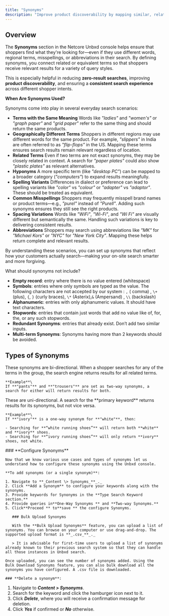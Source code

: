 ```yaml
---
title: "Synonyms"
description: "Improve product discoverability by mapping similar, related, or alternate search terms using synonyms feature."
---
```


## Overview

The **Synonyms** section in the Netcore Unbxd console helps ensure that shoppers find what they're looking for—even if they use different words, regional terms, misspellings, or abbreviations in their search. By defining synonyms, you connect related or equivalent terms so that shoppers receive relevant results for a variety of query styles.

This is especially helpful in reducing **zero-result searches**, improving **product discoverability**, and ensuring a **consistent search experience** across different shopper intents.

**When Are Synonyms Used?**

Synonyms come into play in several everyday search scenarios:

- **Terms with the Same Meaning**
  Words like _"ladies"_ and _"women's"_ or _"graph paper"_ and _"grid paper"_ refer to the same thing and should return the same products.
- **Geographically Different Terms**
  Shoppers in different regions may use different words for the same product. For example, _"slippers"_ in India are often referred to as _"flip-flops"_ in the US. Mapping these terms ensures search results remain relevant regardless of location.
- **Related Terms**
  Even if two terms are not exact synonyms, they may be closely related in context. A search for _"paper plates"_ could also show _"plastic plates"_ as relevant alternatives.
- **Hyponyms**
  A more specific term (like _"desktop PC"_) can be mapped to a broader category (_"computers"_) to expand results meaningfully.
- **Spelling Variants**
  Differences in dialect or preference can lead to spelling variants like _"color"_ vs _"colour"_ or _"adapter"_ vs _"adaptor"_. These should be treated as equivalent.
- **Common Misspellings**
  Shoppers may frequently misspell brand names or product terms—e.g., _"purel"_ instead of _"Purell"_. Adding such synonyms ensures they still see the right products.
- **Spacing Variations**
  Words like _"WiFi"_, _"Wi-Fi"_, and _"Wi Fi"_ are visually different but semantically the same. Handling such variations is key to delivering consistent results.
- **Abbreviations**
  Shoppers may search using abbreviations like _"MK"_ for _"Michael Kors"_ or _"NYC"_ for _"New York City"_. Mapping these helps return complete and relevant results.

By understanding these scenarios, you can set up synonyms that reflect how your customers actually search—making your on-site search smarter and more forgiving.

<Info>
  What should synonyms not include?

  - **Empty record**: entry where there is no value entered (whitespace)
  - **Symbols**: entries where only symbols are typed as the value. The following characters are not accepted by our system : `,` ( comma) , `\+` (plus), `{`, `}` (curly braces), `\*` (Asterix),`&` (Ampersand) , `\\` (backslash) 
  - **Alphanumeric**: entries with only alphanumeric values. It should have text characters.
  - **Stopwords**: entries that contain just words that add no value like of, for, the, or any such stopwords.
  - **Redundant Synonyms**: entries that already exist. Don’t add two similar inputs.
  - **Multi-term Synonyms**: Synonyms having more than 2 keywords should be avoided. 
</Info>

## Types of Synonyms

<Tabs>
  <Tab title="Two-Way Synonyms">
    These synonyms are bi-directional. When a shopper searches for any of the terms in the group, the search engine returns results for all related terms.

    **Example**\
    If **"pants"** and **"trousers"** are set as two-way synonyms, a search for either will return results for both.
  </Tab>
  <Tab title="One-Way Synonyms">
    These are uni-directional. A search for the **primary keyword** returns results for its synonyms, but not vice versa.

    **Example**\
    If **"ivory"** is a one-way synonym for **"white"**, then:

    - Searching for **“white running shoes”** will return both **white** and **ivory** shoes.
    - Searching for **“ivory running shoes”** will only return **ivory** shoes, not white.
</Tab>
</Tabs>
    ### **Configure Synonyms**

    Now that we know various use cases and types of synonyms let us understand how to configure these synonyms using the Unbxd console. 

    **To add synonyms (or a single synonym)**:

    1. Navigate to **_Content \> Synonyms_**_._
    2. Click **Add a Synonym** to configure your keywords along with the synonyms.
    3. Provide keywords for Synonyms in the **Type Search Keyword section.**
    4. Provide queries in**One-Way Synonyms ** and **Two-way Synonyms.**
    5. Click**Proceed ** to**save ** the configure Synonyms.

       ### Bulk Upload Synonyms

       With the **Bulk Upload Synonyms** feature, you can upload a list of synonyms. You can browse on your computer or use drag-and-drop. The supported upload format is **_.csv_**_._ 

       > It is advisable for first-time users to upload a list of synonyms already known to their previous search system so that they can handle all those instances in Unbxd search. 

    Once uploaded, you can see the number of synonyms added. Using the Bulk Download Synonyms feature, you can also bulk download all the synonyms you have configured. A .csv file is downloaded. 

    ### **Delete a synonym**:
 

1. Navigate to **_Content \> Synonyms_**.
2. Search for the keyword and click the hamburger icon next to it. 
3. Click **_Delete_**, where you will receive a confirmation message for deletion. 
4. Click **_Yes_** if confirmed or **_No_** otherwise.

 